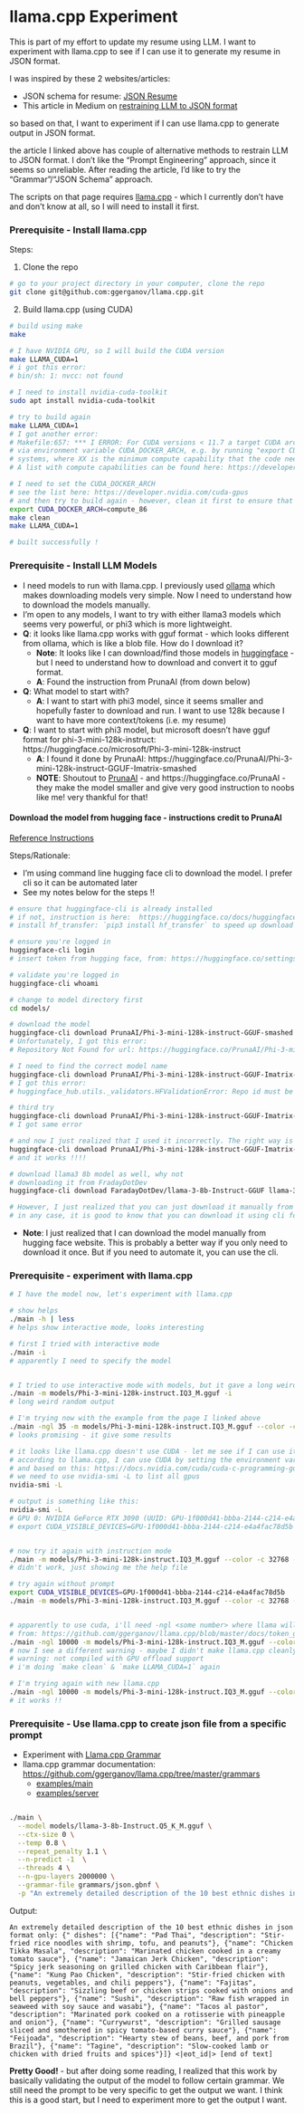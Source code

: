 # llama.cpp Experiment

This is part of my effort to update my resume using LLM. I want to experiment with llama.cpp to see if I can use it to generate my resume in JSON format.

I was inspired by these 2 websites/articles:

- JSON schema for resume: [JSON Resume](https://jsonresume.org/)
- This article in Medium on [restraining LLM to JSON format](https://mychen76.medium.com/practical-techniques-to-constraint-llm-output-in-json-format-e3e72396c670)

so based on that, I want to experiment if I can use llama.cpp to generate output in JSON format.

the article I linked above has couple of alternative methods to restrain LLM to JSON format. I don't like the "Prompt Engineering" approach, since it seems so unreliable. After reading the article, I'd like to try the "Grammar"/"JSON Schema" approach.

The scripts on that page requires [llama.cpp](https://github.com/ggerganov/llama.cpp) - which I currently don't have and don't know at all, so I will need to install it first.

### Prerequisite - Install llama.cpp

Steps:

1. Clone the repo
```bash
# go to your project directory in your computer, clone the repo
git clone git@github.com:ggerganov/llama.cpp.git
```

2. Build llama.cpp (using CUDA)
```bash
# build using make
make

# I have NVIDIA GPU, so I will build the CUDA version
make LLAMA_CUDA=1
# i got this error:
# bin/sh: 1: nvcc: not found

# I need to install nvidia-cuda-toolkit
sudo apt install nvidia-cuda-toolkit

# try to build again
make LLAMA_CUDA=1
# I got another error:
# Makefile:657: *** I ERROR: For CUDA versions < 11.7 a target CUDA architecture must be explicitly provided
# via environment variable CUDA_DOCKER_ARCH, e.g. by running "export CUDA_DOCKER_ARCH=compute_XX" on Unix-like
# systems, where XX is the minimum compute capability that the code needs to run on.
# A list with compute capabilities can be found here: https://developer.nvidia.com/cuda-gpus .  Stop.

# I need to set the CUDA_DOCKER_ARCH
# see the list here: https://developer.nvidia.com/cuda-gpus
# and then try to build again - however, clean it first to ensure that the build include CUDA
export CUDA_DOCKER_ARCH=compute_86
make clean
make LLAMA_CUDA=1

# built successfully !
```

<script src="https://asciinema.org/a/za37O363oYVDkbKwLWcGMB0sS.js" id="asciicast-656691" async="true"></script>

### Prerequisite - Install LLM Models


- I need models to run with llama.cpp. I previously used [ollama](https://ollama.org) which makes downloading models very simple. Now I need to understand how to download the models manually.
- I'm open to any models, I want to try with either llama3 models which seems very powerful, or phi3 which is more lightweight.
- **Q**: it looks like llama.cpp works with gguf format - which looks different from ollama, which is like a blob file. How do I download it?
    - **Note**: It  looks like I can download/find those models in [huggingface](https://huggingface.co/models) - but I need to understand how to download and convert it to gguf format.
    - **A**: Found the instruction from PrunaAI (from down below)
- **Q**: What model to start with?
    - **A**: I want to start with phi3 model, since it seems smaller and hopefully faster to download and run. I want to use 128k because I want to have more context/tokens (i.e. my resume)
- **Q**: I want to start with phi3 model, but microsoft doesn't have gguf format for phi-3-mini-128k-instruct: https://huggingface.co/microsoft/Phi-3-mini-128k-instruct
    - **A**: I found it done by PrunaAI: https://huggingface.co/PrunaAI/Phi-3-mini-128k-instruct-GGUF-Imatrix-smashed
    - **NOTE**: Shoutout to [PrunaAI](https://www.pruna.ai/) - and https://huggingface.co/PrunaAI  - they make the model smaller and give very good instruction to noobs like me! very thankful for that!

#### Download the model from hugging face - instructions credit to PrunaAI

[Reference Instructions](/extras/how-to-download-and-run-models-from-huggingface.html)

Steps/Rationale:

* I'm using command line hugging face cli to download the model. I prefer cli so it can be automated later
* See my notes below for the steps !!


```bash
# ensure that huggingface-cli is already installed
# if not, instruction is here:  https://huggingface.co/docs/huggingface_hub/en/guides/cli
# install hf_transfer: `pip3 install hf_transfer` to speed up download on fast internet connection

# ensure you're logged in
huggingface-cli login
# insert token from hugging face, from: https://huggingface.co/settings/token

# validate you're logged in
huggingface-cli whoami

# change to model directory first
cd models/

# download the model
huggingface-cli download PrunaAI/Phi-3-mini-128k-instruct-GGUF-smashed Phi-3-mini-128k-instruct.IQ3_M.gguf --local-dir . --local-dir-use-symlinks False
# Unfortunately, I got this error:
# Repository Not Found for url: https://huggingface.co/PrunaAI/Phi-3-mini-128k-instruct-GGUF-smashed/resolve/main/Phi-3-mini-128k-instruct.IQ3_M.gguf.

# I need to find the correct model name
huggingface-cli download PrunaAI/Phi-3-mini-128k-instruct-GGUF-Imatrix-smashed/blob/main/Phi-3-mini-128k-instruct.Q5_K_M.gguf  --local-dir . --local-dir-use-symlinks False
# I got this error:
# huggingface_hub.utils._validators.HFValidationError: Repo id must be in the form 'repo_name' or 'namespace/repo_name': 'PrunaAI/Phi-3-mini-128k-instruct-GGUF-Imatrix-smashed/blob/main/Phi-3-mini-128k-instruct.Q5_K_M.gguf'. Use `repo_type` argument if needed.

# third try
huggingface-cli download PrunaAI/Phi-3-mini-128k-instruct-GGUF-Imatrix-smashed/resolve/main/Phi-3-mini-128k-instruct.Q5_K_M.gguf  --local-dir . --local-dir-use-symlinks False
# I got same error

# and now I just realized that I used it incorrectly. The right way is probably this:
huggingface-cli download PrunaAI/Phi-3-mini-128k-instruct-GGUF-Imatrix-smashed Phi-3-mini-128k-instruct.IQ3_M.gguf --local-dir . --local-dir-use-symlinks False
# and it works !!!!

# download llama3 8b model as well, why not
# downloading it from FradayDotDev
huggingface-cli download FaradayDotDev/llama-3-8b-Instruct-GGUF llama-3-8b-Instruct.Q5_K_M.gguf  --local-dir . --local-dir-use-symlinks False

# However, I just realized that you can just download it manually from hugging face website :( ...
# in any case, it is good to know that you can download it using cli for automation purposes

```

- **Note**: I just realized that I can download the model manually from hugging face website. This is probably a better way if you only need to download it once. But if you need to automate it, you can use the cli.

### Prerequisite - experiment with llama.cpp

```bash
# I have the model now, let's experiment with llama.cpp

# show helps
./main -h | less
# helps show interactive mode, looks interesting

# first I tried with interactive mode
./main -i
# apparently I need to specify the model


# I tried to use interactive mode with models, but it gave a long weird output
./main -m models/Phi-3-mini-128k-instruct.IQ3_M.gguf -i
# long weird random output

# I'm trying now with the example from the page I linked above
./main -ngl 35 -m models/Phi-3-mini-128k-instruct.IQ3_M.gguf --color -c 32768 --temp 0.7 --repeat_penalty 1.1 -n -1 -p "<s>[INST] {prompt\} [/INST]"
# looks promising - it give some results

# it looks like llama.cpp doesn't use CUDA - let me see if I can use it
# according to llama.cpp, I can use CUDA by setting the environment variable CUDA_VISIBLE_DEVICES
# and based on this: https://docs.nvidia.com/cuda/cuda-c-programming-guide/index.html#env-vars - I can get the value from nvidia-smi
# we need to use nvidia-smi -L to list all gpus
nvidia-smi -L

# output is something like this:
nvidia-smi -L
# GPU 0: NVIDIA GeForce RTX 3090 (UUID: GPU-1f000d41-bbba-2144-c214-e4a4fac78d5b)
# export CUDA_VISIBLE_DEVICES=GPU-1f000d41-bbba-2144-c214-e4a4fac78d5b


# now try it again with instruction mode
./main -m models/Phi-3-mini-128k-instruct.IQ3_M.gguf --color -c 32768 --temp 0.7 --repeat_penalty 1.1 -n -1 --instruct "Who is the president of the US"
# didn't work, just showing me the help file

# try again without prompt
export CUDA_VISIBLE_DEVICES=GPU-1f000d41-bbba-2144-c214-e4a4fac78d5b
./main -m models/Phi-3-mini-128k-instruct.IQ3_M.gguf --color -c 32768 --temp 0.7 --repeat_penalty 1.1 -n -1 --instruct


# apparently to use cuda, i'll need -ngl <some number> where llama will try to offload as many as possible
# from: https://github.com/ggerganov/llama.cpp/blob/master/docs/token_generation_performance_tips.md
./main -ngl 10000 -m models/Phi-3-mini-128k-instruct.IQ3_M.gguf --color -c 32768 --temp 0.7 --repeat_penalty 1.1 -n -1 --instruct
# now I see a different warning - maybe I didn't make llama.cpp cleanly before
# warning: not compiled with GPU offload support
# i'm doing `make clean` & `make LLAMA_CUDA=1` again

# I'm trying again with new llama.cpp
./main -ngl 10000 -m models/Phi-3-mini-128k-instruct.IQ3_M.gguf --color -c 32768 --temp 0.7 --repeat_penalty 1.1 -n -1 --instruct
# it works !!

```

### Prerequisite - Use llama.cpp to create json file from a specific prompt

- Experiment with [Llama.cpp Grammar](https://github.com/ggerganov/llama.cpp?tab=readme-ov-file#constrained-output-with-grammars)
- llama.cpp grammar documentation: <https://github.com/ggerganov/llama.cpp/tree/master/grammars>
    - [examples/main](https://github.com/ggerganov/llama.cpp/tree/master/examples/main)
    - [examples/server](https://github.com/ggerganov/llama.cpp/tree/master/examples/server)

```bash

./main \
  --model models/llama-3-8b-Instruct.Q5_K_M.gguf \
  --ctx-size 0 \
  --temp 0.8 \
  --repeat_penalty 1.1 \
  --n-predict -1  \
  --threads 4 \
  --n-gpu-layers 2000000 \
  --grammar-file grammars/json.gbnf \
  -p "An extremely detailed description of the 10 best ethnic dishes in json format only: "

```
Output:
```text
An extremely detailed description of the 10 best ethnic dishes in json format only: {" dishes": [{"name": "Pad Thai", "description": "Stir-fried rice noodles with shrimp, tofu, and peanuts"}, {"name": "Chicken Tikka Masala", "description": "Marinated chicken cooked in a creamy tomato sauce"}, {"name": "Jamaican Jerk Chicken", "description": "Spicy jerk seasoning on grilled chicken with Caribbean flair"}, {"name": "Kung Pao Chicken", "description": "Stir-fried chicken with peanuts, vegetables, and chili peppers"}, {"name": "Fajitas", "description": "Sizzling beef or chicken strips cooked with onions and bell peppers"}, {"name": "Sushi", "description": "Raw fish wrapped in seaweed with soy sauce and wasabi"}, {"name": "Tacos al pastor", "description": "Marinated pork cooked on a rotisserie with pineapple and onion"}, {"name": "Currywurst", "description": "Grilled sausage sliced and smothered in spicy tomato-based curry sauce"}, {"name": "Feijoada", "description": "Hearty stew of beans, beef, and pork from Brazil"}, {"name": "Tagine", "description": "Slow-cooked lamb or chicken with dried fruits and spices"}]} <|eot_id|> [end of text]
```

**Pretty Good!** - but after doing some reading, I realized that this work by basically validating the output of the model to follow certain grammar. We still need the prompt to be very specific to get the output we want. I think this is a good start, but I need to experiment more to get the output I want.
